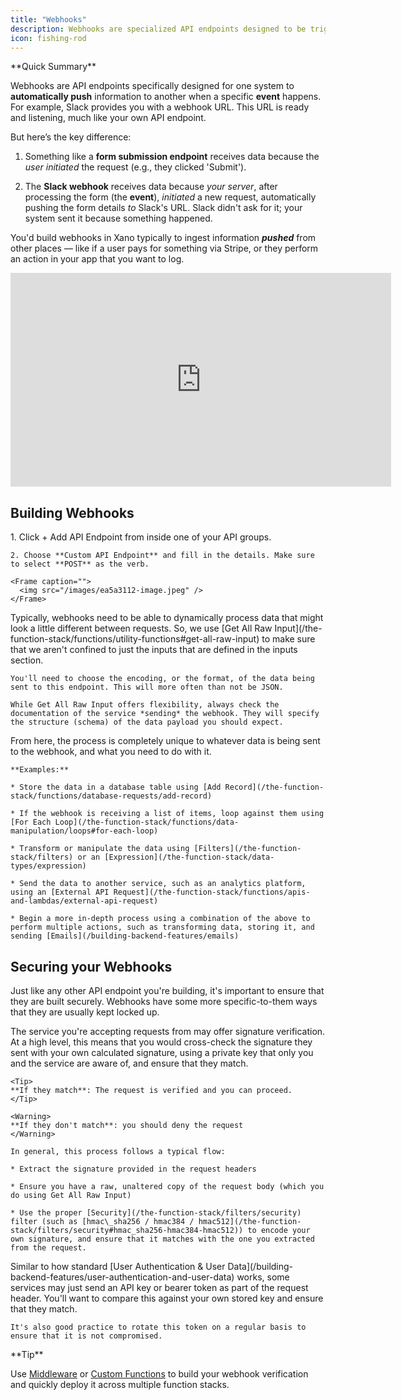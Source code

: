 ```yaml
---
title: "Webhooks"
description: Webhooks are specialized API endpoints designed to be triggered based on other events
icon: fishing-rod
---
```


<Info>
  **Quick Summary**

  Webhooks are API endpoints specifically designed for one system to **automatically push** information to another when a specific **event** happens. For example, Slack provides you with a webhook URL. This URL is ready and listening, much like your own API endpoint.

  But here’s the key difference:

  1. Something like a **form submission endpoint** receives data because the *user initiated* the request (e.g., they clicked 'Submit').

  2. The **Slack webhook** receives data because *your server*, after processing the form (the **event**), *initiated* a new request, automatically pushing the form details *to* Slack's URL. Slack didn't ask for it; your system sent it because something happened.

  You'd build webhooks in Xano typically to ingest information ***pushed*** from other places — like if a user pays for something via Stripe, or they perform an action in your app that you want to log.
</Info>

<Frame>
  <iframe width="609" height="342" src="https://www.youtube.com/embed/y5mmGCy7q1A" title="Building Webhooks | A Practical Example using Typeform" frameborder="0" allow="accelerometer; autoplay; clipboard-write; encrypted-media; gyroscope; picture-in-picture; web-share" referrerpolicy="strict-origin-when-cross-origin" allowfullscreen></iframe>
</Frame>

## Building Webhooks

<Steps>
  <Step title="Create a new API endpoint with a POST method">
    1. Click + Add API Endpoint from inside one of your API groups.

    2. Choose **Custom API Endpoint** and fill in the details. Make sure to select **POST** as the verb. 

    <Frame caption="">
      <img src="/images/ea5a3112-image.jpeg" />
    </Frame>
  </Step>
  <Step title="Add a Get All Raw Input function">
    Typically, webhooks need to be able to dynamically process data that might look a little different between requests. So, we use [Get All Raw Input](/the-function-stack/functions/utility-functions#get-all-raw-input) to make sure that we aren't confined to just the inputs that are defined in the inputs section.

    You'll need to choose the encoding, or the format, of the data being sent to this endpoint. This will more often than not be JSON.

    While Get All Raw Input offers flexibility, always check the documentation of the service *sending* the webhook. They will specify the structure (schema) of the data payload you should expect.
  </Step>
  <Step title="Process the output of Get All Raw Input as needed">
    From here, the process is completely unique to whatever data is being sent to the webhook, and what you need to do with it.

    **Examples:**

    * Store the data in a database table using [Add Record](/the-function-stack/functions/database-requests/add-record)

    * If the webhook is receiving a list of items, loop against them using [For Each Loop](/the-function-stack/functions/data-manipulation/loops#for-each-loop)

    * Transform or manipulate the data using [Filters](/the-function-stack/filters) or an [Expression](/the-function-stack/data-types/expression)

    * Send the data to another service, such as an analytics platform, using an [External API Request](/the-function-stack/functions/apis-and-lambdas/external-api-request)

    * Begin a more in-depth process using a combination of the above to perform multiple actions, such as transforming data, storing it, and sending [Emails](/building-backend-features/emails)
  </Step>
</Steps>

## Securing your Webhooks

Just like any other API endpoint you're building, it's important to ensure that they are built securely. Webhooks have some more specific-to-them ways that they are usually kept locked up.

<Steps>
  <Step title="Signature Verification (recommended)">
    The service you're accepting requests from may offer signature verification. At a high level, this means that you would cross-check the signature they sent with your own calculated signature, using a private key that only you and the service are aware of, and ensure that they match.

    <Tip>
    **If they match**: The request is verified and you can proceed.
    </Tip>

    <Warning>
    **If they don't match**: you should deny the request
    </Warning>

    In general, this process follows a typical flow:

    * Extract the signature provided in the request headers

    * Ensure you have a raw, unaltered copy of the request body (which you do using Get All Raw Input)

    * Use the proper [Security](/the-function-stack/filters/security) filter (such as [hmac\_sha256 / hmac384 / hmac512](/the-function-stack/filters/security#hmac_sha256-hmac384-hmac512)) to encode your own signature, and ensure that it matches with the one you extracted from the request.
  </Step>
  <Step title="Check a static token provided in the headers">
    Similar to how standard [User Authentication & User Data](/building-backend-features/user-authentication-and-user-data) works, some services may just send an API key or bearer token as part of the request header. You'll want to compare this against your own stored key and ensure that they match.

    It's also good practice to rotate this token on a regular basis to ensure that it is not compromised.
  </Step>
</Steps>

<Tip>
  **Tip**

  Use [Middleware](/the-function-stack/building-with-visual-development/middleware) or [Custom Functions](/the-function-stack/building-with-visual-development/custom-functions) to build your webhook verification and quickly deploy it across multiple function stacks.
</Tip>